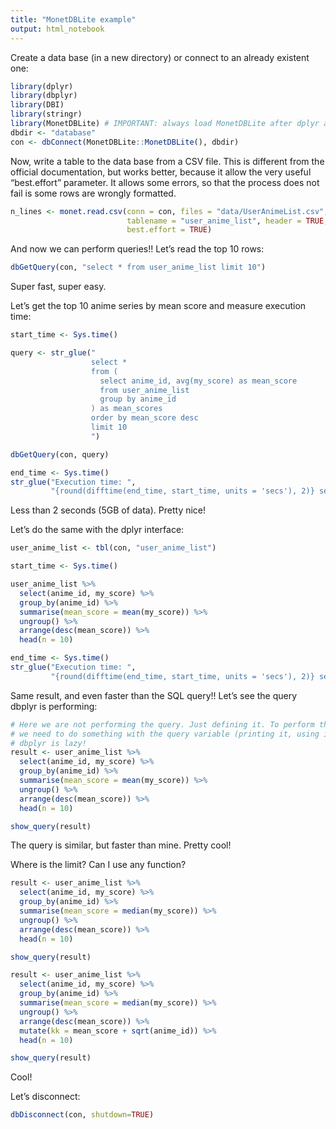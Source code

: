 ```yaml
---
title: "MonetDBLite example"
output: html_notebook
---
```


Create a data base (in a new directory) or connect to an already existent one:

```r
library(dplyr)
library(dbplyr)
library(DBI)
library(stringr)
library(MonetDBLite) # IMPORTANT: always load MonetDBLite after dplyr and dbplyr
dbdir <- "database"
con <- dbConnect(MonetDBLite::MonetDBLite(), dbdir)
```

Now, write a table to the data base from a CSV file. This is different from the official documentation, but works better, because it allow the very useful "best.effort" parameter. It allows some errors, so that the process does not fail is some rows are wrongly formatted.

```r
n_lines <- monet.read.csv(conn = con, files = "data/UserAnimeList.csv", 
                          tablename = "user_anime_list", header = TRUE, 
                          best.effort = TRUE)
```

And now we can perform queries!!
Let's read the top 10 rows:

```r
dbGetQuery(con, "select * from user_anime_list limit 10")
```

Super fast, super easy.

Let's get the top 10 anime series by mean score and measure execution time:

```r
start_time <- Sys.time()

query <- str_glue("
                  select *
                  from (
                    select anime_id, avg(my_score) as mean_score
                    from user_anime_list
                    group by anime_id
                  ) as mean_scores
                  order by mean_score desc
                  limit 10
                  ")

dbGetQuery(con, query)

end_time <- Sys.time()
str_glue("Execution time: ",
         "{round(difftime(end_time, start_time, units = 'secs'), 2)} seconds")
```

Less than 2 seconds (5GB of data). Pretty nice!

Let's do the same with the dplyr interface:

```r
user_anime_list <- tbl(con, "user_anime_list")

start_time <- Sys.time()

user_anime_list %>% 
  select(anime_id, my_score) %>% 
  group_by(anime_id) %>% 
  summarise(mean_score = mean(my_score)) %>% 
  ungroup() %>% 
  arrange(desc(mean_score)) %>% 
  head(n = 10)

end_time <- Sys.time()
str_glue("Execution time: ",
         "{round(difftime(end_time, start_time, units = 'secs'), 2)} seconds")
```

Same result, and even faster than the SQL query!!
Let's see the query dbplyr is performing:

```r
# Here we are not performing the query. Just defining it. To perform the query,
# we need to do something with the query variable (printing it, using it,...).
# dbplyr is lazy!
result <- user_anime_list %>% 
  select(anime_id, my_score) %>% 
  group_by(anime_id) %>% 
  summarise(mean_score = mean(my_score)) %>% 
  ungroup() %>% 
  arrange(desc(mean_score)) %>% 
  head(n = 10)

show_query(result)
```

The query is similar, but faster than  mine. Pretty cool!

Where is the limit? Can I use any function?

```r
result <- user_anime_list %>% 
  select(anime_id, my_score) %>% 
  group_by(anime_id) %>% 
  summarise(mean_score = median(my_score)) %>% 
  ungroup() %>% 
  arrange(desc(mean_score)) %>% 
  head(n = 10)

show_query(result)
```

```r
result <- user_anime_list %>% 
  select(anime_id, my_score) %>% 
  group_by(anime_id) %>% 
  summarise(mean_score = median(my_score)) %>% 
  ungroup() %>% 
  arrange(desc(mean_score)) %>% 
  mutate(kk = mean_score + sqrt(anime_id)) %>% 
  head(n = 10)

show_query(result)
```

Cool!


Let's disconnect:

```r
dbDisconnect(con, shutdown=TRUE)
```

